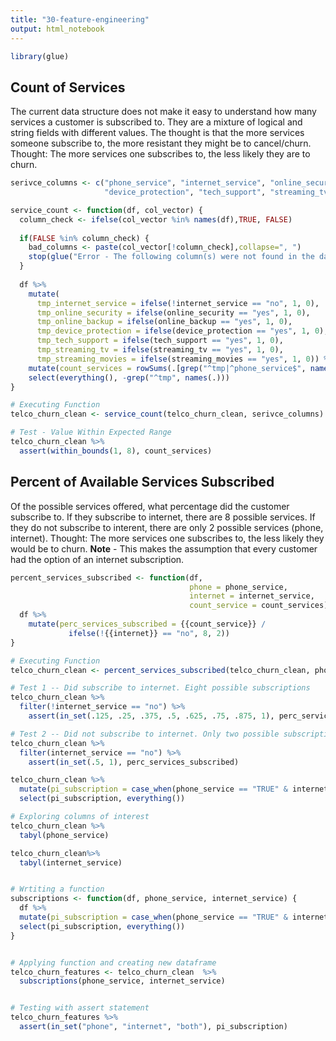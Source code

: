```yaml
---
title: "30-feature-engineering"
output: html_notebook
---
```

```r
library(glue)
```


## Count of Services
The current data structure does not make it easy to understand how many services a customer is subscribed to. They are a mixture of logical and string fields with different values. The thought is that the more services someone subscribe to, the more resistant they might be to cancel/churn.
Thought: The more services one subscribes to, the less likely they are to churn.
```r
serivce_columns <- c("phone_service", "internet_service", "online_security", "online_backup", 
                     "device_protection", "tech_support", "streaming_tv", "streaming_movies")

service_count <- function(df, col_vector) {
  column_check <- ifelse(col_vector %in% names(df),TRUE, FALSE)
  
  if(FALSE %in% column_check) {
    bad_columns <- paste(col_vector[!column_check],collapse=", ")
    stop(glue("Error - The following column(s) were not found in the data frame:\n {bad_columns}"))
  }
  
  df %>% 
    mutate(
      tmp_internet_service = ifelse(!internet_service == "no", 1, 0),
      tmp_online_security = ifelse(online_security == "yes", 1, 0), 
      tmp_online_backup = ifelse(online_backup == "yes", 1, 0), 
      tmp_device_protection = ifelse(device_protection == "yes", 1, 0),
      tmp_tech_support = ifelse(tech_support == "yes", 1, 0),
      tmp_streaming_tv = ifelse(streaming_tv == "yes", 1, 0),
      tmp_streaming_movies = ifelse(streaming_movies == "yes", 1, 0)) %>% 
    mutate(count_services = rowSums(.[grep("^tmp|^phone_service$", names(.))])) %>% 
    select(everything(), -grep("^tmp", names(.)))
}

# Executing Function
telco_churn_clean <- service_count(telco_churn_clean, serivce_columns)

# Test - Value Within Expected Range
telco_churn_clean %>% 
  assert(within_bounds(1, 8), count_services)
```


## Percent of Available Services Subscribed
Of the possible services offered, what percentage did the customer subscribe to. If they subscribe to internet, there are 8 possible services. If they do not subscribe to interent, there are only 2 possible services (phone, internet).
Thought: The more services one subscribes to, the less likely they would be to churn.
__Note__ - This makes the assumption that every customer had the option of an internet subscription.
```r
percent_services_subscribed <- function(df, 
                                        phone = phone_service, 
                                        internet = internet_service, 
                                        count_service = count_services) {
  df %>% 
    mutate(perc_services_subscribed = {{count_service}} / 
             ifelse(!{{internet}} == "no", 8, 2))
}

# Executing Function
telco_churn_clean <- percent_services_subscribed(telco_churn_clean, phone_service, internet_service, count_services)

# Test 1 -- Did subscribe to internet. Eight possible subscriptions
telco_churn_clean %>% 
  filter(!internet_service == "no") %>%
    assert(in_set(.125, .25, .375, .5, .625, .75, .875, 1), perc_services_subscribed)

# Test 2 -- Did not subscribe to internet. Only two possible subscriptions
telco_churn_clean %>% 
  filter(internet_service == "no") %>%
    assert(in_set(.5, 1), perc_services_subscribed)
```




```r
telco_churn_clean %>% 
  mutate(pi_subscription = case_when(phone_service == "TRUE" & internet_service != "no" ~ "both", phone_service == "TRUE" ~ "phone", internet_service != "no" ~ "internet")) %>% 
  select(pi_subscription, everything())
```




```r
# Exploring columns of interest
telco_churn_clean %>% 
  tabyl(phone_service)

telco_churn_clean%>% 
  tabyl(internet_service)


# Wrtiting a function
subscriptions <- function(df, phone_service, internet_service) {
  df %>% 
  mutate(pi_subscription = case_when(phone_service == "TRUE" & internet_service != "no" ~ "both", phone_service == "TRUE" ~ "phone", internet_service != "no" ~ "internet")) %>% 
  select(pi_subscription, everything())
}                                     


# Applying function and creating new dataframe
telco_churn_features <- telco_churn_clean  %>% 
  subscriptions(phone_service, internet_service)


# Testing with assert statement
telco_churn_features %>% 
  assert(in_set("phone", "internet", "both"), pi_subscription)
```